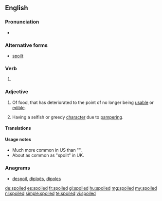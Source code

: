==English==

===Pronunciation===
* {{rhymes|ɔɪld}}

===Alternative forms===
* [[spoilt]]

===Verb===
{{infl|en|verb form}}

# {{past of|spoil}}

===Adjective===
{{en-adj}}

# Of food, that has deteriorated to the point of no longer being [[usable]] or [[edible]].
# {{context|of a person, usually a child}} Having a selfish or greedy [[character]] due to [[pamper]]ing.

====Translations====
{{trans-see|spoilt}}

====Usage notes====
* Much more common in US than "{{term|spoilt}}".
* About as common as "spoilt" in UK.

===Anagrams===
* [[despoil#English|despoil]], [[diploës#English|diploës]], [[dipoles#English|dipoles]]

[[de:spoiled]]
[[es:spoiled]]
[[fr:spoiled]]
[[gl:spoiled]]
[[hu:spoiled]]
[[mg:spoiled]]
[[my:spoiled]]
[[nl:spoiled]]
[[simple:spoiled]]
[[te:spoiled]]
[[vi:spoiled]]